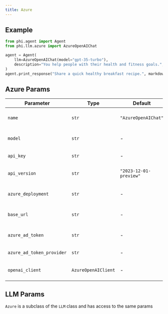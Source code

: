 ```yaml
---
title: Azure
---
```


## Example

<CodeGroup>

```python agent.py
from phi.agent import Agent
from phi.llm.azure import AzureOpenAIChat

agent = Agent(
    llm=AzureOpenAIChat(model="gpt-35-turbo"),
    description="You help people with their health and fitness goals.",
)
agent.print_response("Share a quick healthy breakfast recipe.", markdown=True)
```

</CodeGroup>

## Azure Params

| Parameter | Type | Default | Description |
| --- | --- | --- | --- |
| `name` | `str` | `"AzureOpenAIChat"` | The name of the Azure OpenAI Chat model. |
| `model` | `str` | - | The specific model to use for Azure OpenAI Chat. |
| `api_key` | `str` | - | The API key for Azure OpenAI. |
| `api_version` | `str` | `"2023-12-01-preview"` | The API version to use for Azure OpenAI. |
| `azure_deployment` | `str` | - | The Azure deployment name for the model. |
| `base_url` | `str` | - | The base URL for the Azure OpenAI API. |
| `azure_ad_token` | `str` | - | The Azure AD token for authentication. |
| `azure_ad_token_provider` | `str` | - | The provider for Azure AD token. |
| `openai_client` | `AzureOpenAIClient` | - | An instance of AzureOpenAIClient, if already created. |

## LLM Params

`Azure` is a subclass of the `LLM` class and has access to the same params

<Snippet file="llm-base-reference.mdx" />
